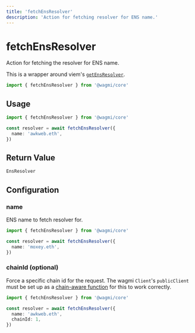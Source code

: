 ```yaml
---
title: 'fetchEnsResolver'
description: 'Action for fetching resolver for ENS name.'
---
```


# fetchEnsResolver

Action for fetching the resolver for ENS name.

This is a wrapper around viem's [`getEnsResolver`](https://viem.sh/docs/ens/actions/getEnsResolver.html).

```ts
import { fetchEnsResolver } from '@wagmi/core'
```

## Usage

```ts
import { fetchEnsResolver } from '@wagmi/core'

const resolver = await fetchEnsResolver({
  name: 'awkweb.eth',
})
```

## Return Value

```ts
EnsResolver
```

## Configuration

### name

ENS name to fetch resolver for.

```ts {5}
import { fetchEnsResolver } from '@wagmi/core'

const resolver = await fetchEnsResolver({
  name: 'moxey.eth',
})
```

### chainId (optional)

Force a specific chain id for the request. The wagmi `Client`'s `publicClient` must be set up as a [chain-aware function](/core/client#publicclient-optional) for this to work correctly.

```ts {6}
import { fetchEnsResolver } from '@wagmi/core'

const resolver = await fetchEnsResolver({
  name: 'awkweb.eth',
  chainId: 1,
})
```

